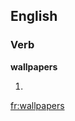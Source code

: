 ==English==

===Verb===
'''wallpapers'''

# {{third-person singular of|[[wallpaper]]}}

[[fr:wallpapers]]